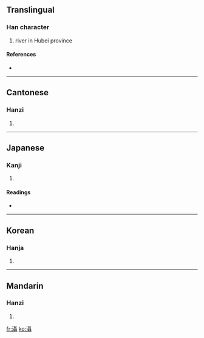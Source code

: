 {{also|滠}}
==Translingual==

===Han character===
{{Han char|rn=85|rad=水|as=18|sn=21|four=3114<sub>1</sub>|canj=水尸十十 (ESJJ)}}

# river in Hubei province

====References====
* {{Han ref|kx=0662.170|dkj=18741|dj=1071.190|hdz=31791.100|uh=7044|ud=28740|bh=F5D4|bd=62932}}

----

==Cantonese==

===Hanzi===
{{yue-hanzi|jyut=|y=sip3|sim=滠}}

# {{defn|Cantonese}}

----

==Japanese==

===Kanji===
{{ja-kanji|grade=|rs=水18}}

# {{defn|Japanese}}

====Readings====
* {{ja-readings|on=[[しょう]] (shō), [[じょう]] (jō), [[にょう]] (nyō)|kun=}}

----

==Korean==

===Hanja===
{{ko-hanja|hangeul=섭|eumhun=|rv=seop|mr=sŏp|y=sep}}

# {{defn|Korean}}

----

==Mandarin==

===Hanzi===
{{cmn-hanzi|sim=滠|pin=[[shè]] ([[she4]])|wg=she<sup>4</sup>}}

# {{defn|Mandarin}}

[[fr:灄]]
[[ko:灄]]